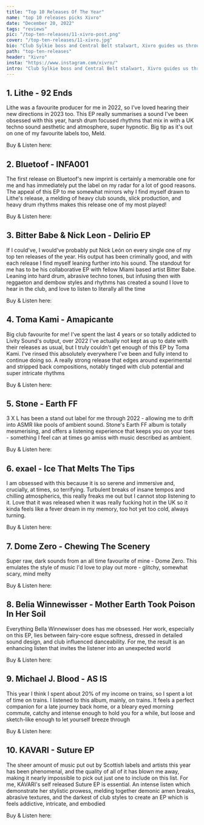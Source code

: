 ---
title: "Top 10 Releases Of The Year"
name: "top 10 releases picks Xivro"
date: "December 20, 2022"
tags: "reviews"
pic: "/top-ten-releases/11-xivro-post.png"
cover: "/top-ten-releases/11-xivro.jpg"
bio: "Club Sylkie boss and Central Belt stalwart, Xivro guides us through all things bass, breaks and downtempo"
path: "top-ten-releases"
header: "Xivro"
insta: "https://www.instagram.com/xivro/"
intro: "Club Sylkie boss and Central Belt stalwart, Xivro guides us through all things bass, breaks and downtempo"
---

## 1. Lithe - 92 Ends

<div className="row display-flex align-items-center">
<div className="col clubGuide">
<Picture src="/top-ten-releases/xivro/1.jpg" alt="Lithe - 92 Ends" size={1200} />
</div>
<div className="col clubGuide">

Lithe was a favourite producer for me in 2022, so I've loved hearing their new directions in 2023 too. This EP really summarises a sound I've been obsessed with this year, harsh drum focused rhythms that mix in with a UK techno sound aesthetic and atmosphere, super hypnotic. Big tip as it's out on one of my favourite labels too, Meld.

Buy & Listen here: <HoverLink url="lithe.bandcamp.com/album/92-ends" name="BandCamp" external />

</div>
</div>

## 2. Bluetoof - INFA001

<div className="row display-flex align-items-center">
<div className="col clubGuide">
<Picture src="/top-ten-releases/xivro/2.jpg" alt="Bluetoof - INFA001 cover art" size={1200} />
</div>
<div className="col clubGuide">

The first release on Bluetoof's new imprint is certainly a memorable one for me and has immediately put the label on my radar for a lot of good reasons. The appeal of this EP to me somewhat mirrors why I find myself drawn to Lithe's release, a melding of heavy club sounds, slick production, and heavy drum rhythms makes this release one of my most played!

Buy & Listen here: <HoverLink url="infared.bandcamp.com/album/infa001" name="BandCamp" external />

</div>
</div>

## 3. Bitter Babe & Nick Leon - Delirio EP

<div className="row display-flex align-items-center">
<div className="col clubGuide">
<Picture src="/top-ten-releases/xivro/3.jpg" alt="Bitter Babe & Nick Leon - Delirio EP" size={1200} />
</div>
<div className="col clubGuide">

If I could've, I would've probably put Nick León on every single one of my top ten releases of the year. His output has been criminally good, and with each release I find myself leaning further into his sound. The standout for me has to be his collaborative EP with fellow Miami based artist Bitter Babe. Leaning into hard drum, abrasive techno tones, but infusing then with reggaeton and dembow styles and rhythms has created a sound I love to hear in the club, and love to listen to literally all the time

Buy & Listen here: <HoverLink url="bitterbabenickleon.bandcamp.com/album/delirio-ep" name="BandCamp" external />

</div>
</div>

## 4. Toma Kami - Amapicante

<div className="row display-flex align-items-center">
<div className="col clubGuide">
<Picture src="/top-ten-releases/xivro/4.jpg" alt="Toma Kami - Amapicante" size={1200} />
</div>
<div className="col clubGuide">

Big club favourite for me! I've spent the last 4 years or so totally addicted to Livity Sound's output, over 2022 I've actually not kept as up to date with their releases as usual, but I truly couldn't get enough of this EP by Toma Kami. I've rinsed this absolutely everywhere I've been and fully intend to continue doing so. A really strong release that edges around experimental and stripped back compositions, notably tinged with club potential and super intricate rhythms

Buy & Listen here: <HoverLink url="tomakami.bandcamp.com/album/amapicante-ep" name="BandCamp" external />

</div>
</div>

## 5. Stone - Earth FF

<div className="row display-flex align-items-center">
<div className="col clubGuide">
<Picture src="/top-ten-releases/xivro/5.jpg" alt="Stone - Earth FF" size={1200} />
</div>
<div className="col clubGuide">

3 X L has been a stand out label for me through 2022 - allowing me to drift into ASMR like pools of ambient sound. Stone's Earth FF album is totally mesmerising, and offers a listening experience that keeps you on your toes - something I feel can at times go amiss with music described as ambient.

Buy & Listen here: <HoverLink url="bblisss.bandcamp.com/album/earth-ff" name="BandCamp" external />

</div>
</div>

## 6. exael - Ice That Melts The Tips

<div className="row display-flex align-items-center">
<div className="col clubGuide">
<Picture src="/top-ten-releases/xivro/6.jpg" alt="exael - Ice That Melts The Tips" size={1200} />
</div>
<div className="col clubGuide">

I am obsessed with this because it is so serene and immersive and, crucially, at times, so terrifying. Turbulent breaks of insane tempos and chilling atmospherics, this really freaks me out but I cannot stop listening to it. Love that it was released when it was really fucking hot in the UK so it kinda feels like a fever dream in my memory, too hot yet too cold, always turning.

Buy & Listen here: <HoverLink url="exael.bandcamp.com/album/ice-that-melts-the-tips" name="BandCamp" external />

</div>
</div>

## 7. Dome Zero - Chewing The Scenery

<div className="row display-flex align-items-center">
<div className="col clubGuide">
<Picture src="/top-ten-releases/xivro/7.jpg" alt="Dome Zero - Chewing The Scenery " size={1200} />
</div>
<div className="col clubGuide">

Super raw, dark sounds from an all time favourite of mine - Dome Zero. This emulates the style of music I'd love to play out more - glitchy, somewhat scary, mind melty

Buy & Listen here: <HoverLink url="domezero.bandcamp.com/album/chewing-the-scenery" name="BandCamp" external />

</div>
</div>

## 8. Belia Winnewisser - Mother Earth Took Poison In Her Soil

<div className="row display-flex align-items-center">
<div className="col clubGuide">
<Picture src="/top-ten-releases/xivro/8.jpg" alt="Belia Winnewisser - Mother Earth Took Poison In Her Soil" size={1200} />
</div>
<div className="col clubGuide">

Everything Bella Winnewisser does has me obsessed. Her work, especially on this EP, lies between fairy-core esque softness, dressed in detailed sound design, and club influenced danceability. For me, the result is an enhancing listen that invites the listener into an unexpected world

Buy & Listen here: <HoverLink url="dieorakel.bandcamp.com/album/mother-earth-took-poison-in-her-soil" name="BandCamp" external />

</div>
</div>

## 9. Michael J. Blood - AS IS

<div className="row display-flex align-items-center">
<div className="col clubGuide">
<Picture src="/top-ten-releases/xivro/9.jpg" alt="Michael J. Blood - AS IS" size={1200} />
</div>
<div className="col clubGuide">

This year I think I spent about 20% of my income on trains, so I spent a lot of time on trains. I listened to this album, mainly, on trains. It feels a perfect companion for a late journey back home, or a bleary eyed morning commute, catchy and intense enough to hold you for a while, but loose and sketch-like enough to let yourself breeze through

Buy & Listen here: <HoverLink url="mjblood.bandcamp.com/album/as-is" name="BandCamp" external />

</div>
</div>

## 10. KAVARI - Suture EP

<div className="row display-flex align-items-center">
<div className="col clubGuide">
<Picture src="/top-ten-releases/oisin/5.jpg" alt="KAVARI - Suture EP" size={1200} />
</div>
<div className="col clubGuide">

The sheer amount of music put out by Scottish labels and artists this year has been phenomenal, and the quality of all of it has blown me away, making it nearly impossible to pick out just one to include on this list. For me, KAVARI's self released Suture EP is essential. An intense listen which demonstrate her stylistic prowess, melding together demonic amen breaks, abrasive textures, and the darkest of club styles to create an EP which is feels addictive, intricate, and embodied

Buy & Listen here: <HoverLink url="kavarimusic.bandcamp.com/album/suture-ep" name="BandCamp" external />

</div>
</div>
